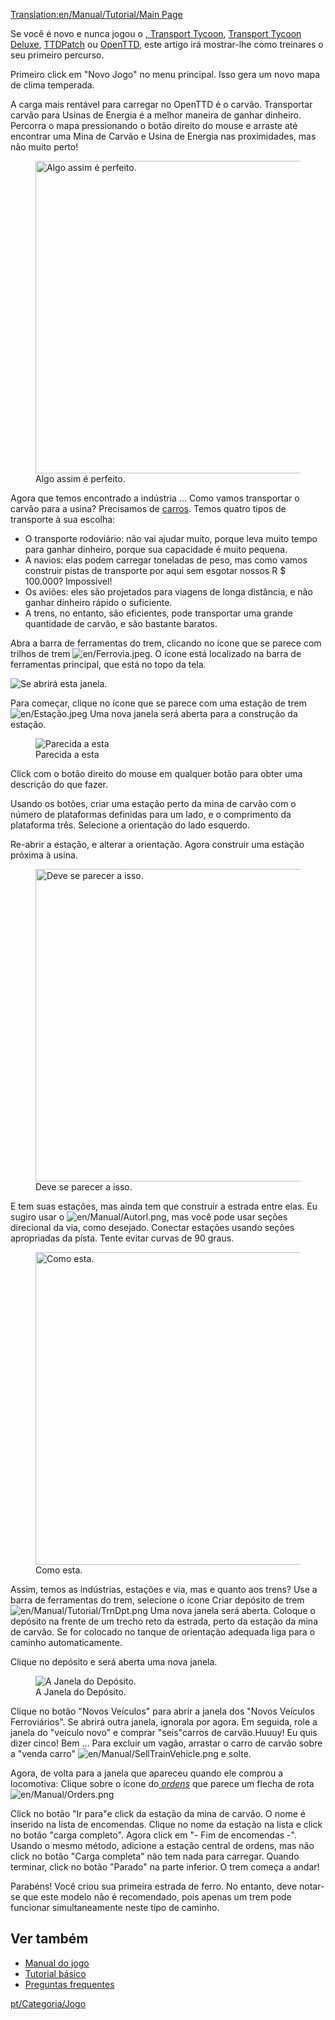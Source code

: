 [[Translation:en/Manual/Tutorial/Main Page]]

Se você é novo e nunca jogou  o [[pt/Transport Tycoon|, Transport Tycoon]], [[pt/Transport Tycoon Deluxe| Transport Tycoon Deluxe]], [[pt/TTDPatch| TTDPatch]] ou [[pt/OpenTTD| OpenTTD]], este artigo irá mostrar-lhe como treinares o seu primeiro percurso.

Primeiro click em "Novo Jogo" no menu principal. Isso gera um novo mapa de clima temperada.

A carga mais rentável para carregar no OpenTTD é o carvão. Transportar carvão para Usinas de Energia é a melhor maneira de ganhar dinheiro. Percorra o mapa pressionando o botão  direito do mouse e arraste até encontrar uma Mina de Carvão e Usina de Energia nas proximidades, mas não muito perto!

[[File:en/Manual/Tutorial/Tutorial1.png|thumb|500px|center|Algo assim é perfeito.]]

Agora que temos encontrado a indústria ... Como vamos transportar o carvão para a usina? Precisamos de [[pt/Veículos | carros]]. Temos quatro tipos de transporte à sua escolha:
* O transporte rodoviário: não vai ajudar muito, porque leva muito tempo para ganhar dinheiro, porque sua capacidade é muito pequena.
* A navios: elas podem carregar toneladas de peso, mas como vamos construir pistas de transporte por aqui sem esgotar nossos R $ 100.000? Impossível!
* Os aviões: eles são projetados para viagens de longa distância, e não ganhar dinheiro rápido o suficiente.
* A trens, no entanto, são eficientes, pode transportar uma grande quantidade de carvão, e são bastante baratos.

Abra a barra de ferramentas do trem, clicando no ícone que se parece com trilhos de trem [[File:en/Ferrovia.jpeg]]. O ícone está localizado na barra de ferramentas principal, que está no topo da tela.

‎[[File:en/Construir Ferrovias.jpeg|center|Se abrirá esta janela.]]

Para começar, clique no ícone que se parece com uma estação de trem [[File:en/Estação.jpeg]] Uma nova janela será aberta para a construção da estação.

[[File:en/Seleção de Estação.jpeg|center|frame|Parecida a esta]]

Click com o botão direito do mouse em qualquer botão para obter uma descrição do que fazer.

Usando os botões, criar uma estação perto da mina de carvão com o número de plataformas definidas para um lado, e o comprimento da plataforma três. Selecione a orientação do lado esquerdo.

Re-abrir a estação, e alterar a orientação. Agora construir uma estação próxima à usina.

[[File:en/Manual/Tutorial/Tutorial2.png|thumb|500px|center|Deve se parecer a isso.]]

E tem suas estações, mas ainda tem que construir a estrada entre elas. Eu sugiro usar o [[File:en/Manual/Autorl.png]], mas você pode usar seções direcional da via, como desejado. Conectar estações usando seções apropriadas da pista. Tente evitar curvas de 90 graus.

[[File:en/Manual/Tutorial/Tutorial3.png|thumb|500px|center|Como esta.]]

Assim, temos as indústrias, estações e via, mas e quanto aos trens? Use a barra de ferramentas do trem, selecione o ícone Criar  depósito de trem [[File:en/Manual/Tutorial/TrnDpt.png]] Uma nova janela será aberta. Coloque o depósito na frente de um trecho reto da estrada, perto da estação da mina de carvão. Se for colocado no tanque de orientação adequada liga para o caminho automaticamente.

Clique no depósito e será aberta uma nova janela.

[[File:en/Depósito.jpeg|center|A Janela do Depósito.]]

Clique no botão "Novos Veículos" para abrir a janela dos "Novos Veículos Ferroviários". Se abrirá outra janela, ignorala por agora. Em seguida, role a janela do "veículo novo" e comprar "seis"carros de carvão.Huuuy! Eu quis dizer cinco! Bem ... Para excluir um vagão, arrastar o carro de carvão sobre a "venda carro" [[File:en/Manual/SellTrainVehicle.png]] e solte.

Agora, de volta para a janela que apareceu quando ele comprou a locomotiva: Clique sobre o ícone do''[[pt/Ordens | ordens]]'' que parece um flecha de rota [[File:en/Manual/Orders.png]]

Click no botão "Ir para"e click da estação da mina de carvão. O nome é inserido na lista de encomendas. Clique no nome da estação na lista e click no botão "carga  completo". Agora click em "- Fim de encomendas -". Usando o mesmo método, adicione a estação central de ordens, mas não click no botão "Carga completa" não tem nada para carregar. Quando terminar, click no botão "Parado" na parte inferior. O trem começa a andar!

Parabéns! Você criou sua primeira estrada de ferro. No entanto, deve notar-se que este modelo não é recomendado, pois apenas um trem pode funcionar simultaneamente neste tipo de caminho.

==Ver também==
*[[pt/Manual/Main Page|Manual do jogo]]
*[[pt/Manual/Tutorial/Tutorial|Tutorial básico]]
*[[pt/Perguntas frequentes|Preguntas frequentes]]
[[pt/Categoria/Jogo]]